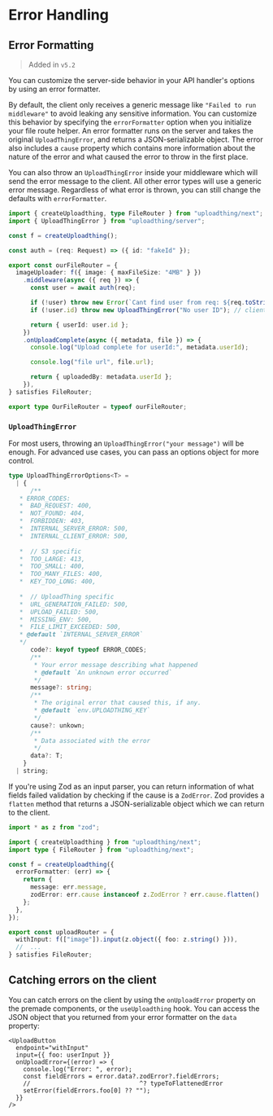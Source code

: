 # Error Handling

## Error Formatting

> Added in `v5.2`

You can customize the server-side behavior in your API handler's options by
using an error formatter.

By default, the client only receives a generic message like
`"Failed to run middleware"` to avoid leaking any sensitive information. You can
customize this behavior by specifying the `errorFormatter` option when you
initialize your file route helper. An error formatter runs on the server and
takes the original `UploadThingError`, and returns a JSON-serializable object.
The error also includes a `cause` property which contains more information about
the nature of the error and what caused the error to throw in the first place.

You can also throw an `UploadThingError` inside your middleware which will send
the error message to the client. All other error types will use a generic error
message. Regardless of what error is thrown, you can still change the defaults
with `errorFormatter`.

```ts filename="server/uploadthing.ts"
import { createUploadthing, type FileRouter } from "uploadthing/next";
import { UploadThingError } from "uploadthing/server";

const f = createUploadthing();

const auth = (req: Request) => ({ id: "fakeId" });

export const ourFileRouter = {
  imageUploader: f({ image: { maxFileSize: "4MB" } })
    .middleware(async ({ req }) => {
      const user = await auth(req);

      if (!user) throw new Error(`Cant find user from req: ${req.toString()}`); // client onError will get "Failed to run middleware"
      if (!user.id) throw new UploadThingError("No user ID"); // client onError will get "No user ID"

      return { userId: user.id };
    })
    .onUploadComplete(async ({ metadata, file }) => {
      console.log("Upload complete for userId:", metadata.userId);

      console.log("file url", file.url);

      return { uploadedBy: metadata.userId };
    }),
} satisfies FileRouter;

export type OurFileRouter = typeof ourFileRouter;
```

### `UploadThingError`

For most users, throwing an `UploadThingError("your message")` will be enough.
For advanced use cases, you can pass an options object for more control.

```ts
type UploadThingErrorOptions<T> =
  | {
      /**
   * ERROR_CODES:
   *  BAD_REQUEST: 400,
   *  NOT_FOUND: 404,
   *  FORBIDDEN: 403,
   *  INTERNAL_SERVER_ERROR: 500,
   *  INTERNAL_CLIENT_ERROR: 500,
      
   *  // S3 specific
   *  TOO_LARGE: 413,
   *  TOO_SMALL: 400,
   *  TOO_MANY_FILES: 400,
   *  KEY_TOO_LONG: 400,
      
   *  // UploadThing specific
   *  URL_GENERATION_FAILED: 500,
   *  UPLOAD_FAILED: 500,
   *  MISSING_ENV: 500,
   *  FILE_LIMIT_EXCEEDED: 500,
   * @default `INTERNAL_SERVER_ERROR`
   */
      code?: keyof typeof ERROR_CODES;
      /**
       * Your error message describing what happened
       * @default `An unknown error occurred`
       */
      message?: string;
      /**
       * The original error that caused this, if any.
       * @default `env.UPLOADTHING_KEY`
       */
      cause?: unkown;
      /**
       * Data associated with the error
       */
      data?: T;
    }
  | string;
```

If you're using Zod as an input parser, you can return information of what
fields failed validation by checking if the cause is a `ZodError`. Zod provides
a `flatten` method that returns a JSON-serializable object which we can return
to the client.

```ts filename="server/uploadthing.ts"
import * as z from "zod";

import { createUploadthing } from "uploadthing/next";
import type { FileRouter } from "uploadthing/next";

const f = createUploadthing({
  errorFormatter: (err) => {
    return {
      message: err.message,
      zodError: err.cause instanceof z.ZodError ? err.cause.flatten() : null,
    };
  },
});

export const uploadRouter = {
  withInput: f(["image"]).input(z.object({ foo: z.string() })),
  //  ...
} satisfies FileRouter;
```

## Catching errors on the client

You can catch errors on the client by using the `onUploadError` property on the
premade components, or the `useUploadthing` hook. You can access the JSON object
that you returned from your error formatter on the `data` property:

```tsx
<UploadButton
  endpoint="withInput"
  input={{ foo: userInput }}
  onUploadError={(error) => {
    console.log("Error: ", error);
    const fieldErrors = error.data?.zodError?.fieldErrors;
    //                              ^? typeToFlattenedError
    setError(fieldErrors.foo[0] ?? "");
  }}
/>
```
